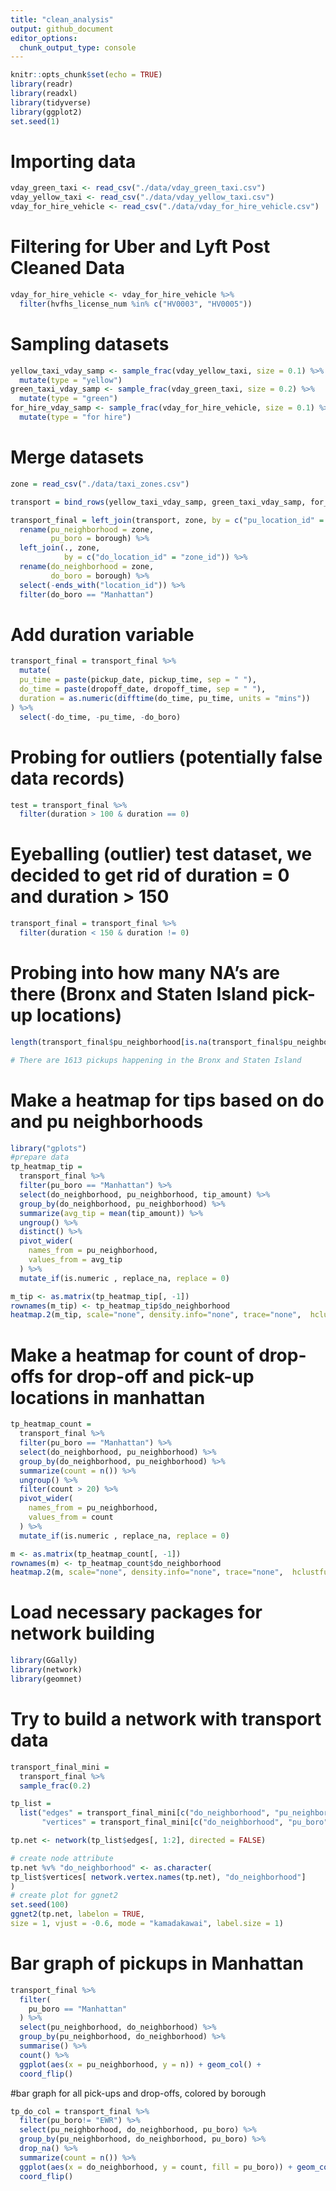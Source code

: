 ```yaml
---
title: "clean_analysis"
output: github_document
editor_options: 
  chunk_output_type: console
---
```


```r
knitr::opts_chunk$set(echo = TRUE)
library(readr)
library(readxl)
library(tidyverse)
library(ggplot2)
set.seed(1)
```

# Importing data

```r
vday_green_taxi <- read_csv("./data/vday_green_taxi.csv")
vday_yellow_taxi <- read_csv("./data/vday_yellow_taxi.csv")
vday_for_hire_vehicle <- read_csv("./data/vday_for_hire_vehicle.csv")
```

# Filtering for Uber and Lyft Post Cleaned Data 

```r
vday_for_hire_vehicle <- vday_for_hire_vehicle %>% 
  filter(hvfhs_license_num %in% c("HV0003", "HV0005"))
```

# Sampling datasets

```r
yellow_taxi_vday_samp <- sample_frac(vday_yellow_taxi, size = 0.1) %>% 
  mutate(type = "yellow")
green_taxi_vday_samp <- sample_frac(vday_green_taxi, size = 0.2) %>% 
  mutate(type = "green")
for_hire_vday_samp <- sample_frac(vday_for_hire_vehicle, size = 0.1) %>% 
  mutate(type = "for hire")
```

# Merge datasets
```r
zone = read_csv("./data/taxi_zones.csv")

transport = bind_rows(yellow_taxi_vday_samp, green_taxi_vday_samp, for_hire_vday_samp) 

transport_final = left_join(transport, zone, by = c("pu_location_id" = "zone_id")) %>% 
  rename(pu_neighborhood = zone,
         pu_boro = borough) %>% 
  left_join(., zone, 
            by = c("do_location_id" = "zone_id")) %>%
  rename(do_neighborhood = zone,
         do_boro = borough) %>% 
  select(-ends_with("location_id")) %>% 
  filter(do_boro == "Manhattan") 
```

# Add duration variable
```r
transport_final = transport_final %>% 
  mutate(
  pu_time = paste(pickup_date, pickup_time, sep = " "),
  do_time = paste(dropoff_date, dropoff_time, sep = " "),
  duration = as.numeric(difftime(do_time, pu_time, units = "mins"))
) %>% 
  select(-do_time, -pu_time, -do_boro)
```

# Probing for outliers (potentially false data records)
```r
test = transport_final %>% 
  filter(duration > 100 & duration == 0) 
```

# Eyeballing (outlier) test dataset, we decided to get rid of duration = 0 and duration > 150

```r
transport_final = transport_final %>% 
  filter(duration < 150 & duration != 0)
```

# Probing into how many NA's are there (Bronx and Staten Island pick-up locations) 
```r
length(transport_final$pu_neighborhood[is.na(transport_final$pu_neighborhood)])

# There are 1613 pickups happening in the Bronx and Staten Island
```


# Make a heatmap for tips based on do and pu neighborhoods
```r
library("gplots")
#prepare data
tp_heatmap_tip = 
  transport_final %>% 
  filter(pu_boro == "Manhattan") %>% 
  select(do_neighborhood, pu_neighborhood, tip_amount) %>% 
  group_by(do_neighborhood, pu_neighborhood) %>% 
  summarize(avg_tip = mean(tip_amount)) %>% 
  ungroup() %>% 
  distinct() %>% 
  pivot_wider(
    names_from = pu_neighborhood,
    values_from = avg_tip
  ) %>% 
  mutate_if(is.numeric , replace_na, replace = 0)

m_tip <- as.matrix(tp_heatmap_tip[, -1])
rownames(m_tip) <- tp_heatmap_tip$do_neighborhood
heatmap.2(m_tip, scale="none", density.info="none", trace="none",  hclustfun = hclust)
```

# Make a heatmap for count of drop-offs for drop-off and pick-up locations in manhattan
```r
tp_heatmap_count = 
  transport_final %>% 
  filter(pu_boro == "Manhattan") %>% 
  select(do_neighborhood, pu_neighborhood) %>% 
  group_by(do_neighborhood, pu_neighborhood) %>% 
  summarize(count = n()) %>% 
  ungroup() %>% 
  filter(count > 20) %>% 
  pivot_wider(
    names_from = pu_neighborhood,
    values_from = count
  ) %>% 
  mutate_if(is.numeric , replace_na, replace = 0)

m <- as.matrix(tp_heatmap_count[, -1])
rownames(m) <- tp_heatmap_count$do_neighborhood
heatmap.2(m, scale="none", density.info="none", trace="none",  hclustfun = hclust)
```

# Load necessary packages for network building
```r
library(GGally)
library(network)
library(geomnet)
```

# Try to build a network with transport data 
```r
transport_final_mini =
  transport_final %>% 
  sample_frac(0.2) 

tp_list = 
  list("edges" = transport_final_mini[c("do_neighborhood", "pu_neighborhood")] %>% drop_na(),
       "vertices" = transport_final_mini[c("do_neighborhood", "pu_boro")] %>% drop_na()) 

tp.net <- network(tp_list$edges[, 1:2], directed = FALSE)

# create node attribute
tp.net %v% "do_neighborhood" <- as.character(
tp_list$vertices[ network.vertex.names(tp.net), "do_neighborhood"]
)
# create plot for ggnet2
set.seed(100)
ggnet2(tp.net, labelon = TRUE, 
size = 1, vjust = -0.6, mode = "kamadakawai", label.size = 1)
```

# Bar graph of pickups in Manhattan

```r
transport_final %>% 
  filter(
    pu_boro == "Manhattan"
  ) %>% 
  select(pu_neighborhood, do_neighborhood) %>% 
  group_by(pu_neighborhood, do_neighborhood) %>% 
  summarise() %>% 
  count() %>% 
  ggplot(aes(x = pu_neighborhood, y = n)) + geom_col() +
  coord_flip()
```

#bar graph for all pick-ups and drop-offs, colored by borough
```r
tp_do_col = transport_final %>% 
  filter(pu_boro!= "EWR") %>% 
  select(pu_neighborhood, do_neighborhood, pu_boro) %>% 
  group_by(pu_neighborhood, do_neighborhood, pu_boro) %>% 
  drop_na() %>% 
  summarize(count = n()) %>% 
  ggplot(aes(x = do_neighborhood, y = count, fill = pu_boro)) + geom_col() +
  coord_flip() 
```

